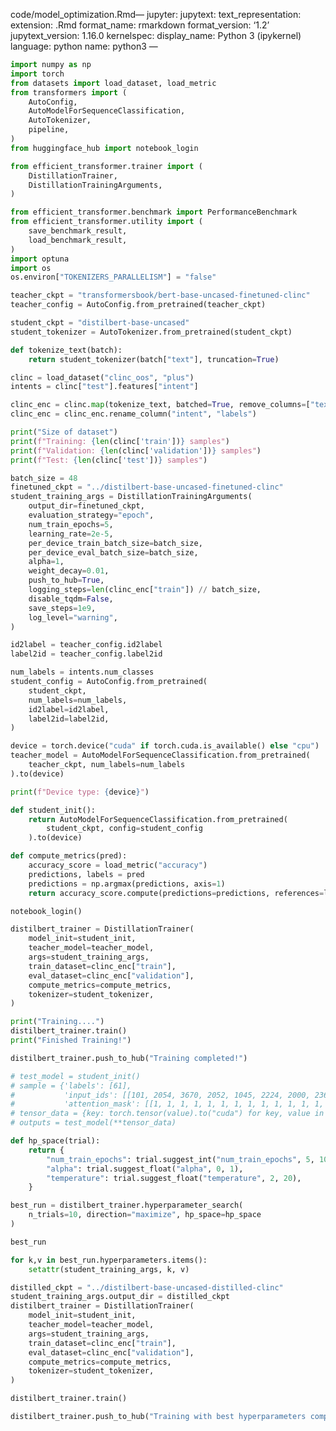 code/model_optimization.Rmd---
jupyter:
  jupytext:
    text_representation:
      extension: .Rmd
      format_name: rmarkdown
      format_version: '1.2'
      jupytext_version: 1.16.0
  kernelspec:
    display_name: Python 3 (ipykernel)
    language: python
    name: python3
---

```python
import numpy as np
import torch
from datasets import load_dataset, load_metric
from transformers import (
    AutoConfig,
    AutoModelForSequenceClassification,
    AutoTokenizer,
    pipeline,
)
from huggingface_hub import notebook_login

from efficient_transformer.trainer import (
    DistillationTrainer,
    DistillationTrainingArguments,
)

from efficient_transformer.benchmark import PerformanceBenchmark
from efficient_transformer.utility import (
    save_benchmark_result,
    load_benchmark_result,
)
import optuna
import os
os.environ["TOKENIZERS_PARALLELISM"] = "false"
```

```python
teacher_ckpt = "transformersbook/bert-base-uncased-finetuned-clinc"
teacher_config = AutoConfig.from_pretrained(teacher_ckpt)

student_ckpt = "distilbert-base-uncased"
student_tokenizer = AutoTokenizer.from_pretrained(student_ckpt)
```

```python
def tokenize_text(batch):
    return student_tokenizer(batch["text"], truncation=True)

clinc = load_dataset("clinc_oos", "plus")
intents = clinc["test"].features["intent"]

clinc_enc = clinc.map(tokenize_text, batched=True, remove_columns=["text"])
clinc_enc = clinc_enc.rename_column("intent", "labels")
```

```python
print("Size of dataset")
print(f"Training: {len(clinc['train'])} samples")
print(f"Validation: {len(clinc['validation'])} samples")
print(f"Test: {len(clinc['test'])} samples")
```

```python
batch_size = 48
finetuned_ckpt = "../distilbert-base-uncased-finetuned-clinc"
student_training_args = DistillationTrainingArguments(
    output_dir=finetuned_ckpt,
    evaluation_strategy="epoch",
    num_train_epochs=5,
    learning_rate=2e-5,
    per_device_train_batch_size=batch_size,
    per_device_eval_batch_size=batch_size,
    alpha=1,
    weight_decay=0.01,
    push_to_hub=True,
    logging_steps=len(clinc_enc["train"]) // batch_size,
    disable_tqdm=False,
    save_steps=1e9,
    log_level="warning",
)

id2label = teacher_config.id2label
label2id = teacher_config.label2id

num_labels = intents.num_classes
student_config = AutoConfig.from_pretrained(
    student_ckpt,
    num_labels=num_labels,
    id2label=id2label,
    label2id=label2id,
)
```

```python
device = torch.device("cuda" if torch.cuda.is_available() else "cpu")
teacher_model = AutoModelForSequenceClassification.from_pretrained(
    teacher_ckpt, num_labels=num_labels
).to(device)
```

```python
print(f"Device type: {device}")
```

```python
def student_init():
    return AutoModelForSequenceClassification.from_pretrained(
        student_ckpt, config=student_config
    ).to(device)

def compute_metrics(pred):
    accuracy_score = load_metric("accuracy")
    predictions, labels = pred
    predictions = np.argmax(predictions, axis=1)
    return accuracy_score.compute(predictions=predictions, references=labels)
```

```python
notebook_login()
```

```python
distilbert_trainer = DistillationTrainer(
    model_init=student_init,
    teacher_model=teacher_model,
    args=student_training_args,
    train_dataset=clinc_enc["train"],
    eval_dataset=clinc_enc["validation"],
    compute_metrics=compute_metrics,
    tokenizer=student_tokenizer,
)
```

```python
print("Training....")
distilbert_trainer.train()
print("Finished Training!")
```

```python
distilbert_trainer.push_to_hub("Training completed!")
```

```python
# test_model = student_init()
# sample = {'labels': [61],
#           'input_ids': [[101, 2054, 3670, 2052, 1045, 2224, 2000, 2360, 1045, 2293, 2017, 2065, 1045, 2020, 2019, 3059, 102]],
#           'attention_mask': [[1, 1, 1, 1, 1, 1, 1, 1, 1, 1, 1, 1, 1, 1, 1, 1, 1]]}
# tensor_data = {key: torch.tensor(value).to("cuda") for key, value in sample.items()}
# outputs = test_model(**tensor_data)
```

```python
def hp_space(trial):
    return {
        "num_train_epochs": trial.suggest_int("num_train_epochs", 5, 10),
        "alpha": trial.suggest_float("alpha", 0, 1),
        "temperature": trial.suggest_float("temperature", 2, 20),
    }
```

```python
best_run = distilbert_trainer.hyperparameter_search(
    n_trials=10, direction="maximize", hp_space=hp_space
)
```

```python
best_run
```

```python
for k,v in best_run.hyperparameters.items():
    setattr(student_training_args, k, v)
```

```python
distilled_ckpt = "../distilbert-base-uncased-distilled-clinc"
student_training_args.output_dir = distilled_ckpt
distilbert_trainer = DistillationTrainer(
    model_init=student_init,
    teacher_model=teacher_model,
    args=student_training_args,
    train_dataset=clinc_enc["train"],
    eval_dataset=clinc_enc["validation"],
    compute_metrics=compute_metrics,
    tokenizer=student_tokenizer,
)
```

```python
distilbert_trainer.train()
```

```python
distilbert_trainer.push_to_hub("Training with best hyperparameters complete")
```

```python

```
